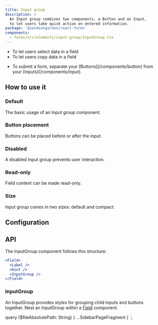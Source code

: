 ```yaml
---
title: Input group
description: >
  An Input group combines two components, a Button and an Input,
  to let users take quick action on entered information.
package: '@zendeskgarden/react-forms'
components:
  - forms/src/elements/input-group/InputGroup.tsx
---
```


<Usage>
  <Use>
    <ul>
      <li>To let users select data in a field</li>
      <li>To let users copy data in a field</li>
    </ul>
  </Use>
  <Misuse>
    <ul>
      <li>
        <Markdown>
          To submit a form, separate your [Buttons](/components/button) from your
          [Inputs](/components/input).
        </Markdown>
      </li>
    </ul>
  </Misuse>
</Usage>

## How to use it

### Default

The basic usage of an Input group component.


<CodeExample code={InputGroupCode}>
  <InputGroup />
</CodeExample>

### Button placement

Buttons can be placed before or after the input.


<CodeExample code={ButtonPlacementCode}>
  <ButtonPlacement />
</CodeExample>

### Disabled

A disabled Input group prevents user interaction.


<CodeExample code={DisabledCode}>
  <Disabled />
</CodeExample>

### Read-only

Field content can be made read-only.


<CodeExample code={ReadonlyCode}>
  <Readonly />
</CodeExample>

### Size

Input group comes in two sizes: default and compact.


<CodeExample code={SizeCode}>
  <Size />
</CodeExample>

## Configuration

<Configuration reactPackage={props.data.mdx.package} components={props.data.mdx.components} />

## API

The InputGroup component follows this structure:

```jsx
<Field>
  <Label />
  <Hint />
  <InputGroup />
</Field>
```

### InputGroup

<Component components={props.data.mdx.components} componentName="inputGroup" />

An InputGroup provides styles for grouping child inputs and buttons together. Nest an InputGroup within a
[Field](#field) component.

<PropSheet components={props.data.mdx.components} componentName="inputGroup" />


  query ($fileAbsolutePath: String) {
    ...SidebarPageFragment
  }
`;
